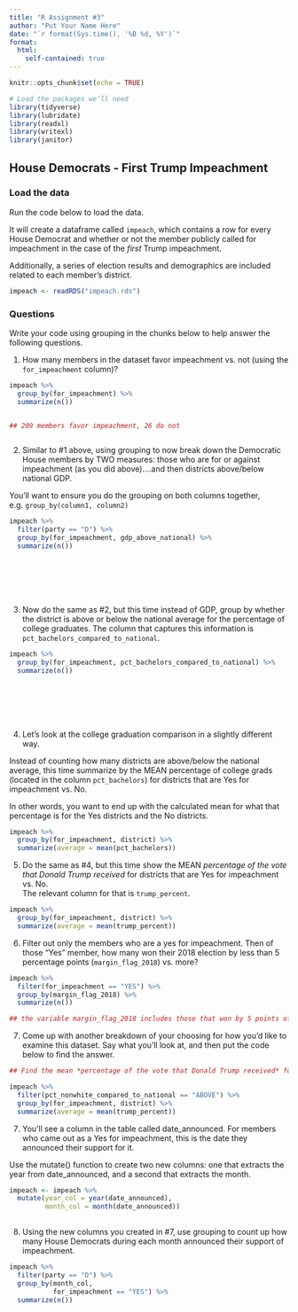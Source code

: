 ```yaml
---
title: "R Assignment #3"
author: "Put Your Name Here"
date: "`r format(Sys.time(), '%B %d, %Y')`"
format:
  html:
    self-contained: true
---
```


```r
knitr::opts_chunk$set(echo = TRUE)

# Load the packages we'll need
library(tidyverse)
library(lubridate)
library(readxl)
library(writexl)
library(janitor)

```

## House Democrats - First Trump Impeachment

### Load the data

Run the code below to load the data.

It will create a dataframe called `impeach`, which contains a row for every House Democrat and whether or not the member publicly called for impeachment in the case of the *first* Trump impeachment.

Additionally, a series of election results and demographics are included related to each member's district.

```r

impeach <- readRDS("impeach.rds")


```

### Questions

Write your code using grouping in the chunks below to help answer the following questions.

1)  How many members in the dataset favor impeachment vs. not (using the `for_impeachment` column)?

```r

impeach %>% 
  group_by(for_impeachment) %>% 
  summarize(n())


## 209 members favor impeachment, 26 do not



```

2)  Similar to #1 above, using grouping to now break down the Democratic House members by TWO measures: those who are for or against impeachment (as you did above)....and then districts above/below national GDP.  
  
You'll want to ensure you do the grouping on both columns together, e.g. `group_by(column1, column2)`

```r
impeach %>% 
  filter(party == "D") %>% 
  group_by(for_impeachment, gdp_above_national) %>% 
  summarize(n())








```

3)  Now do the same as #2, but this time instead of GDP, group by whether the district is above or below the national average for the percentage of college graduates. The column that captures this information is `pct_bachelors_compared_to_national`.

```r

impeach %>% 
  group_by(for_impeachment, pct_bachelors_compared_to_national) %>% 
  summarize(n())








```

4)  Let's look at the college graduation comparison in a slightly different way.  
  
Instead of counting how many districts are above/below the national average, this time summarize by the MEAN percentage of college grads (located in the column `pct_bachelors`) for districts that are Yes for impeachment vs. No.  
  
In other words, you want to end up with the calculated mean for what that percentage is for the Yes districts and the No districts.

```r

impeach %>% 
  group_by(for_impeachment, district) %>% 
  summarize(average = mean(pct_bachelors))

```

5)  Do the same as #4, but this time show the MEAN *percentage of the vote that Donald Trump received* for districts that are Yes for impeachment vs. No.  
The relevant column for that is `trump_percent`.

```r

impeach %>% 
  group_by(for_impeachment, district) %>% 
  summarize(average = mean(trump_percent))
```

6)  Filter out only the members who are a yes for impeachment. Then of those "Yes" member, how many won their 2018 election by less than 5 percentage points (`margin_flag_2018`) vs. more?

```r

impeach %>% 
  filter(for_impeachment == "YES") %>% 
  group_by(margin_flag_2018) %>% 
  summarize(n())

## the variable margin_flag_2018 includes those that won by 5 points of less and more
```

7)  Come up with another breakdown of your choosing for how you'd like to examine this dataset. Say what you'll look at, and then put the code below to find the answer.

```r
## Find the mean *percentage of the vote that Donald Trump received* for districts that are Yes for impeachment vs. No. that have a predominantly nonwhite population.

impeach %>% 
  filter(pct_nonwhite_compared_to_national == "ABOVE") %>% 
  group_by(for_impeachment, district) %>% 
  summarize(average = mean(trump_percent))

```

7)  You'll see a column in the table called date_announced. For members who came out as a Yes for impeachment, this is the date they announced their support for it.  
  
Use the mutate() function to create two new columns: one that extracts the year from date_announced, and a second that extracts the month.

```r
impeach <- impeach %>% 
  mutate(year_col = year(date_announced),
         month_col = month(date_announced))
  

```

8) Using the new columns you created in #7, use grouping to count up how many House Democrats during each month announced their support of impeachment.

```r
impeach %>% 
  filter(party == "D") %>% 
  group_by(month_col, 
           for_impeachment == "YES") %>% 
  summarize(n())
  

```



